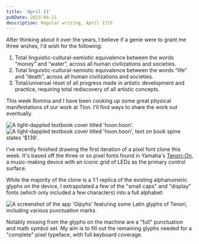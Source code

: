 ```yaml
---
title: 'April 11'
pubDate: 2023-04-11
description: Regular writing, April 11th
---
```


After thinking about it over the years, I believe if a genie were to grant me three wishes, I'd wish for the following:

1. Total linguistic-cultural-semiotic equivalence between the words “money” and “water”, across all human civilizations and societies.
2. Total linguistic-cultural-semiotic equivalence between the words “life” and “death”, across all human civilizations and societies.
3. Total/universal reset of all progress made in artistic development and practice, requiring total rediscovery of all artistic concepts.

This week Romina and I have been cooking up some great physical manifestations of our work at Tlon. I'll find ways to share the work out eventually.

<Image src={HoonBookA} alt="A light-dappled textbook cover titled 'hoon.hoon'."/>

<Image src={HoonBookA} alt="A light-dappled textbook cover titled 'hoon.hoon', text on book spine states '$139'."/>

I've recently finished drawing the first iteration of a pixel font clone this week. It's based off the three or so pixel fonts found in Yamaha's [Tenori-On](https://en.wikipedia.org/wiki/Yamaha_Tenori-on), a music-making device with an iconic grid of LEDs as the primary control surface. 

While the majority of the clone is a 1:1 replica of the existing alphanumeric glyphs on the device, I extrapolated a few of the "small caps" and "display" fonts (which only included a few characters) into a full alphabet:

<Image src={TenoriGlyphs} alt="A screenshot of the app 'Glpyhs' featuring some Latin glyphs of Tenori, including various punctuation marks."/>

Notably missing from the glyphs on the machine are a "full" punctuation and math symbol set. My aim is to fill out the remaining glyphs needed for a "complete" pixel typeface, with full keyboard coverage.